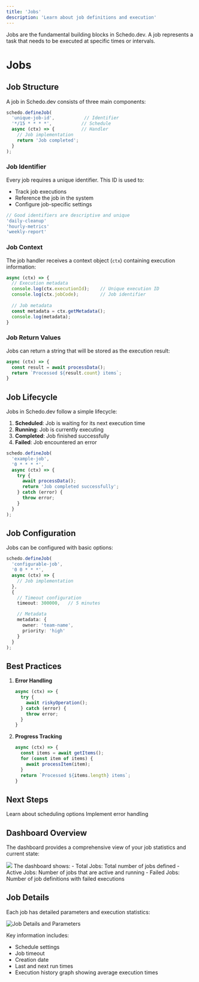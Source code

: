 ```yaml
---
title: 'Jobs'
description: 'Learn about job definitions and execution'
---
```


Jobs are the fundamental building blocks in Schedo.dev. A job represents a task that needs to be executed at specific times or intervals.

# Jobs

## Job Structure

A job in Schedo.dev consists of three main components:

```typescript
schedo.defineJob(
  'unique-job-id',           // Identifier
  '*/15 * * * *',           // Schedule
  async (ctx) => {          // Handler
    // Job implementation
    return 'Job completed';
  }
);
```

### Job Identifier

Every job requires a unique identifier. This ID is used to:
- Track job executions
- Reference the job in the system
- Configure job-specific settings

```typescript
// Good identifiers are descriptive and unique
'daily-cleanup'
'hourly-metrics'
'weekly-report'
```

### Job Context

The job handler receives a context object (`ctx`) containing execution information:

```typescript
async (ctx) => {
  // Execution metadata
  console.log(ctx.executionId);    // Unique execution ID
  console.log(ctx.jobCode);        // Job identifier
  
  // Job metadata
  const metadata = ctx.getMetadata();
  console.log(metadata);
}
```

### Job Return Values

Jobs can return a string that will be stored as the execution result:

```typescript
async (ctx) => {
  const result = await processData();
  return `Processed ${result.count} items`;
}
```

## Job Lifecycle

Jobs in Schedo.dev follow a simple lifecycle:

1. **Scheduled**: Job is waiting for its next execution time
2. **Running**: Job is currently executing
3. **Completed**: Job finished successfully
4. **Failed**: Job encountered an error

```typescript
schedo.defineJob(
  'example-job',
  '0 * * * *',
  async (ctx) => {
    try {
      await processData();
      return 'Job completed successfully';
    } catch (error) {
      throw error;
    }
  }
);
```

## Job Configuration

Jobs can be configured with basic options:

```typescript
schedo.defineJob(
  'configurable-job',
  '0 0 * * *',
  async (ctx) => {
    // Job implementation
  },
  {
    // Timeout configuration
    timeout: 300000,   // 5 minutes

    // Metadata
    metadata: {
      owner: 'team-name',
      priority: 'high'
    }
  }
);
```

## Best Practices

1. **Error Handling**
   ```typescript
   async (ctx) => {
     try {
       await riskyOperation();
     } catch (error) {
       throw error;
     }
   }
   ```

2. **Progress Tracking**
   ```typescript
   async (ctx) => {
     const items = await getItems();
     for (const item of items) {
       await processItem(item);
     }
     return `Processed ${items.length} items`;
   }
   ```

## Next Steps

<CardGroup cols={2}>
  <Card title="Scheduling" icon="calendar" href="/core-concepts/scheduling">
    Learn about scheduling options
  </Card>
  <Card title="Error Handling" icon="shield" href="/core-concepts/error-handling">
    Implement error handling
  </Card>
</CardGroup>

## Dashboard Overview

The dashboard provides a comprehensive view of your job statistics and current state:

<img src="/images/jobs/dashboard-overview.png" />
The dashboard shows:
- Total Jobs: Total number of jobs defined
- Active Jobs: Number of jobs that are active and running
- Failed Jobs: Number of job definitions with failed executions

## Job Details

Each job has detailed parameters and execution statistics:

<img src="/images/jobs/job-details-params.png" alt="Job Details and Parameters" />

Key information includes:
- Schedule settings
- Job timeout
- Creation date
- Last and next run times
- Execution history graph showing average execution times 